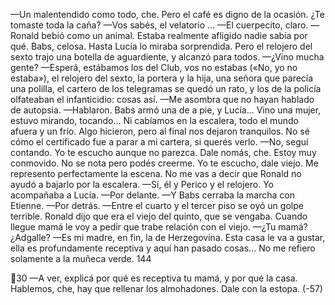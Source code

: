 —Un malentendido como todo, che. Pero el café es digno de la ocasión. ¿Te
tomaste toda la caña?
—Vos sabés, el velatorio ...
—El cuerpecito, claro.
—Ronald bebió como un animal. Estaba realmente afligido nadie sabía por
qué. Babs, celosa. Hasta Lucía lo miraba sorprendida. Pero el relojero del sexto
trajo una botella de aguardiente, y alcanzó para todos.
—¿Vino mucha gente?
—Esperá, estábamos los del Club, vos no estabas («No, yo no estaba»), el
relojero del sexto, la portera y la hija, una señora que parecía una polilla, el
cartero de los telegramas se quedó un rato, y los de la policía olfateaban el
infanticidio: cosas así.
—Me asombra que no hayan hablado de autopsia.
—Hablaron. Babs armó una de a pie, y Lucía... Vino una mujer, estuvo
mirando, tocando... Ni cabíamos en la escalera, todo el mundo afuera y un frío.
Algo hicieron, pero al final nos dejaron tranquilos. No sé cómo el certificado fue
a parar a mi cartera, si querés verlo.
—No, seguí contando. Yo te escucho aunque no parezca. Dale nomás, che.
Estoy muy conmovido. No se nota pero podés creerme. Yo te escucho, dale viejo.
Me represento perfectamente la escena. No me vas a decir que Ronald no ayudó
a bajarlo por la escalera.
—Sí, él y Perico y el relojero. Yo acompañaba a Lucía.
—Por delante.
—Y Babs cerraba la marcha con Etienne.
—Por detrás.
—Entre el cuarto y el tercer piso se oyó un golpe terrible. Ronald dijo que era
el viejo del quinto, que se vengaba. Cuando llegue mamá le voy a pedir que trabe
relación con el viejo.
—¿Tu mamá? ¿Adgalle?
—Es mi madre, en fin, la de Herzegovina. Esta casa le va a gustar, ella es
profundamente receptiva y aquí han pasado cosas... No me refiero solamente a la
muñeca verde.
144

30
—A ver, explicá por qué es receptiva tu mamá, y por qué la casa. Hablemos,
che, hay que rellenar los almohadones. Dale con la estopa.
(-57)
